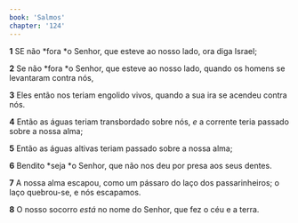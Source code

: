 ```yaml
---
book: 'Salmos'
chapter: '124'
---
```


**1** SE não *fora *o Senhor, que esteve ao nosso lado, ora diga Israel;

**2** Se não *fora *o Senhor, que esteve ao nosso lado, quando os homens se levantaram contra nós,

**3** Eles então nos teriam engolido vivos, quando a sua ira se acendeu contra nós.

**4** Então as águas teriam transbordado sobre nós, _e_ a corrente teria passado sobre a nossa alma;

**5** Então as águas altivas teriam passado sobre a nossa alma;

**6** Bendito *seja *o Senhor, que não nos deu por presa aos seus dentes.

**7** A nossa alma escapou, como um pássaro do laço dos passarinheiros; o laço quebrou-se, e nós escapamos.

**8** O nosso socorro _está_ no nome do Senhor, que fez o céu e a terra.
